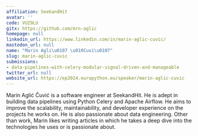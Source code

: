 ```yaml
---
affiliation: SeekandHit
avatar: ''
code: VUZ9LU
gitx: https://github.com/mrn-aglic
homepage: null
linkedin_url: https://www.linkedin.com/in/marin-aglic-cuvic/
mastodon_url: null
name: "Marin Agli\u0107 \u010Cuvi\u0107"
slug: marin-aglic-cuvic
submissions:
- data-pipelines-with-celery-modular-signal-driven-and-manageable
twitter_url: null
website_url: https://ep2024.europython.eu/speaker/marin-aglic-cuvic
---
```


Marin Aglić Čuvić is a software engineer at SeekandHit. He is adept in building data pipelines using Python Celery and Apache Airflow. He aims to improve the scalability, maintainability, and developer experience on the projects he works on. He is also passionate about data engineering.
Other than work, Marin likes writing articles in which he takes a deep dive into the technologies he uses or is passionate about.
